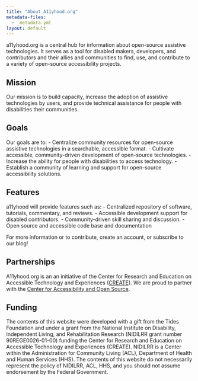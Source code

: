 ```yaml
---
title: "About A11yhood.org"
metadata-files:
  - _metadata.yml
layout: default
---
```


a11yhood.org is a central hub for information about open-source assistive technologies. It serves as a tool for disabled makers, developers, and contributors and their allies and communities to find, use, and contribute to a variety of open-source accessibility projects. 

## Mission
Our mission is to build capacity, increase the adoption of assistive technologies by users, and provide technical assistance for people with disabilities their communities. 

## Goals
Our goals are to:
- Centralize community resources for open-source assistive technologies in a searchable, accessible format.
- Cultivate accessible, community-driven development of open-source technologies. 
- Increase the ability for people with disabilities to access technology.
- Establish a community of learning and support for open-source accessibility solutions.

## Features 
a11yhood will provide features such as:
- Centralized repository of software, tutorials, commentary, and reviews.
- Accessible development support for disabled contributors.
- Community-driven skill sharing and discussion.
- Open source and accessible code base and documentation


For more information or to contribute, create an account, or subscribe to our blog!

## Partnerships
A11yhood.org is an an initiative of the Center for Research and Education on Accessible Technology and Experiences ([CREATE](create.uw.edu)). We are proud to partner with the [Center for Accessibility and Open Source](https://caos.org/). 

## Funding

The contents of this website were developed with a gift from the Tides Foundation and under a grant  from the National Institute on Disability, Independent Living, and Rehabilitation Research (NIDILRR grant number 90REGE0026-01-00) funding the Center for Research and Education on Accessible Technology and Experiences (CREATE). NIDILRR is a Center within the Administration for Community Living (ACL), Department of Health and Human Services (HHS). The contents of this website do not necessarily represent the policy of NIDILRR, ACL, HHS, and you should not assume endorsement by the Federal Government.
